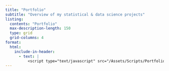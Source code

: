 ```yaml
---
title: "Portfolio"
subtitle: "Overview of my statistical & data science projects"
listing:
  contents: "Portfolio"
  max-description-length: 150
  type: grid
  grid-columns: 4
format:
  html:
    include-in-header: 
      - text: |
          <script type="text/javascript" src="/Assets/Scripts/Portfolio/new-banner.js"></script>
---
```

